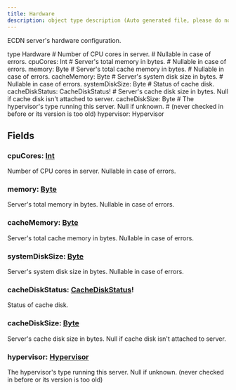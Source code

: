 ```yaml
---
title: Hardware
description: object type description (Auto generated file, please do not modify)
---
```



ECDN server's hardware configuration.

<GQLCodeSnippet>
<GQLLine><GQLKeyword>type</GQLKeyword> Hardware <GQLOpen /></GQLLine>
<GQLLine> </GQLLine>
	<GQLLine><GQLTab /><GQLComment># Number of CPU cores in server.</GQLComment></GQLLine>
	<GQLLine><GQLTab /><GQLComment># Nullable in case of errors.</GQLComment></GQLLine>
	<GQLLine><GQLTab /><GQLName>cpuCores</GQLName>: <GQLLink href="/ecdn-api-scalars/Int">Int</GQLLink></GQLLine>
<GQLLine> </GQLLine>
	<GQLLine><GQLTab /><GQLComment># Server's total memory in bytes.</GQLComment></GQLLine>
	<GQLLine><GQLTab /><GQLComment># Nullable in case of errors.</GQLComment></GQLLine>
	<GQLLine><GQLTab /><GQLName>memory</GQLName>: <GQLLink href="/ecdn-api-scalars/Byte">Byte</GQLLink></GQLLine>
<GQLLine> </GQLLine>
	<GQLLine><GQLTab /><GQLComment># Server's total cache memory in bytes.</GQLComment></GQLLine>
	<GQLLine><GQLTab /><GQLComment># Nullable in case of errors.</GQLComment></GQLLine>
	<GQLLine><GQLTab /><GQLName>cacheMemory</GQLName>: <GQLLink href="/ecdn-api-scalars/Byte">Byte</GQLLink></GQLLine>
<GQLLine> </GQLLine>
	<GQLLine><GQLTab /><GQLComment># Server's system disk size in bytes.</GQLComment></GQLLine>
	<GQLLine><GQLTab /><GQLComment># Nullable in case of errors.</GQLComment></GQLLine>
	<GQLLine><GQLTab /><GQLName>systemDiskSize</GQLName>: <GQLLink href="/ecdn-api-scalars/Byte">Byte</GQLLink></GQLLine>
<GQLLine> </GQLLine>
	<GQLLine><GQLTab /><GQLComment># Status of cache disk.</GQLComment></GQLLine>
	<GQLLine><GQLTab /><GQLName>cacheDiskStatus</GQLName>: <GQLLink href="/ecdn-api-enums/CacheDiskStatus">CacheDiskStatus</GQLLink><GQLOperator>!</GQLOperator></GQLLine>
<GQLLine> </GQLLine>
	<GQLLine><GQLTab /><GQLComment># Server's cache disk size in bytes. Null if cache disk isn't attached to server.</GQLComment></GQLLine>
	<GQLLine><GQLTab /><GQLName>cacheDiskSize</GQLName>: <GQLLink href="/ecdn-api-scalars/Byte">Byte</GQLLink></GQLLine>
<GQLLine> </GQLLine>
	<GQLLine><GQLTab /><GQLComment># The hypervisor's type running this server. Null if unknown.</GQLComment></GQLLine>
	<GQLLine><GQLTab /><GQLComment># (never checked in before or its version is too old)</GQLComment></GQLLine>
	<GQLLine><GQLTab /><GQLName>hypervisor</GQLName>: <GQLLink href="/ecdn-api-enums/Hypervisor">Hypervisor</GQLLink></GQLLine>
<GQLLine> </GQLLine>
<GQLLine><GQLClose /></GQLLine>
</GQLCodeSnippet>


## Fields

### cpuCores: [Int](/ecdn-api-scalars/Int)
Number of CPU cores in server.
Nullable in case of errors.


### memory: [Byte](/ecdn-api-scalars/Byte)
Server's total memory in bytes.
Nullable in case of errors.


### cacheMemory: [Byte](/ecdn-api-scalars/Byte)
Server's total cache memory in bytes.
Nullable in case of errors.


### systemDiskSize: [Byte](/ecdn-api-scalars/Byte)
Server's system disk size in bytes.
Nullable in case of errors.


### cacheDiskStatus: [CacheDiskStatus](/ecdn-api-enums/CacheDiskStatus)!
Status of cache disk.


### cacheDiskSize: [Byte](/ecdn-api-scalars/Byte)
Server's cache disk size in bytes. Null if cache disk isn't attached to server.


### hypervisor: [Hypervisor](/ecdn-api-enums/Hypervisor)
The hypervisor's type running this server. Null if unknown.
(never checked in before or its version is too old)


